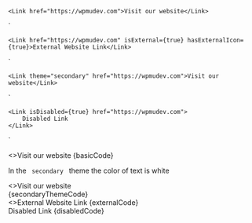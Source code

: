 
    <Link href="https://wpmudev.com">Visit our website</Link>
`

    <Link href="https://wpmudev.com" isExternal={true} hasExternalIcon={true}>External Website Link</Link>
`

    <Link theme="secondary" href="https://wpmudev.com">Visit our website</Link>
`

    <Link isDisabled={true} href="https://wpmudev.com">
        Disabled Link
    </Link>
`

<Section title="Basic Link Example" contained={true} style={{ paddingTop: 30 }}>
  <Preview wrapper={true}>
    <Link href="https://wpmudev.com">
      <>Visit our website</>
    </Link>
  </Preview>

  <Snippet language="js">
    {basicCode}
  </Snippet>
</Section>

<Section title="Secondary Theme" contained={true} style={{ paddingTop: 30 }}>
  <p>
    In the <Code small={true}> secondary </Code> theme the color of text is
    white
  </p>

  <Preview wrapper={true}>
    <div style={{ backgroundColor: "#0059FF", padding: "20px" }}>
      <Link theme="secondary" href="https://wpmudev.com">
        <>Visit our website</>
      </Link>
    </div>
  </Preview>

  <Snippet language="js">
    {secondaryThemeCode}
  </Snippet>
</Section>

<Section title="External Link" contained={true} style={{ paddingTop: 30 }}>
  <Preview wrapper={true}>
    <Link href="https://wpmudev.com" isExternal={true} hasExternalIcon={true}>
      <>External Website Link</>
    </Link>
  </Preview>

  <Snippet language="js">
    {externalCode}
  </Snippet>
</Section>

<Section title="Disabled" contained={true} style={{ paddingTop: 30 }}>
  <Preview wrapper={true}>
    <Link isDisabled={true} href="https://wpmudev.com">
      Disabled Link
    </Link>
  </Preview>

  <Snippet language="js">
    {disabledCode}
  </Snippet>
</Section>
